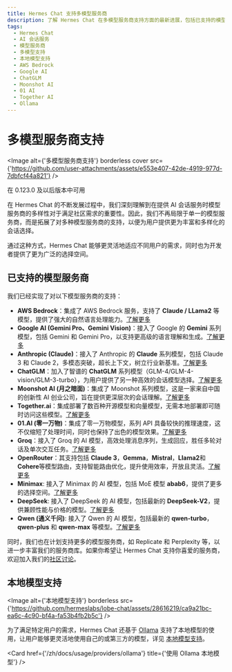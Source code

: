 ```yaml
---
title: Hermes Chat 支持多模型服务商
description: 了解 Hermes Chat 在多模型服务商支持方面的最新进展，包括已支持的模型服务商和计划中的扩展，以及本地模型支持的使用方式。
tags:
  - Hermes Chat
  - AI 会话服务
  - 模型服务商
  - 多模型支持
  - 本地模型支持
  - AWS Bedrock
  - Google AI
  - ChatGLM
  - Moonshot AI
  - 01 AI
  - Together AI
  - Ollama
---
```


# 多模型服务商支持

<Image alt={'多模型服务商支持'} borderless cover src={'https://github.com/user-attachments/assets/e553e407-42de-4919-977d-7dbfcf44a821'} />

<Callout>在 0.123.0 及以后版本中可用</Callout>

在 Hermes Chat 的不断发展过程中，我们深刻理解到在提供 AI 会话服务时模型服务商的多样性对于满足社区需求的重要性。因此，我们不再局限于单一的模型服务商，而是拓展了对多种模型服务商的支持，以便为用户提供更为丰富和多样化的会话选择。

通过这种方式，Hermes Chat 能够更灵活地适应不同用户的需求，同时也为开发者提供了更为广泛的选择空间。

## 已支持的模型服务商

我们已经实现了对以下模型服务商的支持：

- **AWS Bedrock**：集成了 AWS Bedrock 服务，支持了 **Claude / LLama2** 等模型，提供了强大的自然语言处理能力。[了解更多](https://aws.amazon.com/cn/bedrock)
- **Google AI (Gemini Pro、Gemini Vision)**：接入了 Google 的 **Gemini** 系列模型，包括 Gemini 和 Gemini Pro，以支持更高级的语言理解和生成。[了解更多](https://deepmind.google/technologies/gemini/)
- **Anthropic (Claude)**：接入了 Anthropic 的 **Claude** 系列模型，包括 Claude 3 和 Claude 2，多模态突破，超长上下文，树立行业新基准。[了解更多](https://www.anthropic.com/claude)
- **ChatGLM**：加入了智谱的 **ChatGLM** 系列模型（GLM-4/GLM-4-vision/GLM-3-turbo），为用户提供了另一种高效的会话模型选择。[了解更多](https://www.zhipuai.cn/)
- **Moonshot AI (月之暗面)**：集成了 Moonshot 系列模型，这是一家来自中国的创新性 AI 创业公司，旨在提供更深层次的会话理解。[了解更多](https://www.moonshot.cn/)
- **Together.ai**：集成部署了数百种开源模型和向量模型，无需本地部署即可随时访问这些模型。[了解更多](https://www.together.ai/)
- **01.AI (零一万物)**：集成了零一万物模型，系列 API 具备较快的推理速度，这不仅缩短了处理时间，同时也保持了出色的模型效果。[了解更多](https://www.lingyiwanwu.com/)
- **Groq**：接入了 Groq 的 AI 模型，高效处理消息序列，生成回应，胜任多轮对话及单次交互任务。[了解更多](https://groq.com/)
- **OpenRouter**：其支持包括 **Claude 3**，**Gemma**，**Mistral**，**Llama2**和**Cohere**等模型路由，支持智能路由优化，提升使用效率，开放且灵活。[了解更多](https://openrouter.ai/)
- **Minimax**: 接入了 Minimax 的 AI 模型，包括 MoE 模型 **abab6**，提供了更多的选择空间。[了解更多](https://www.minimaxi.com/)
- **DeepSeek**: 接入了 DeepSeek 的 AI 模型，包括最新的 **DeepSeek-V2**，提供兼顾性能与价格的模型。[了解更多](https://www.deepseek.com/)
- **Qwen (通义千问)**: 接入了 Qwen 的 AI 模型，包括最新的 **qwen-turbo**，**qwen-plus** 和 **qwen-max** 等模型。[了解更多](https://help.aliyun.com/zh/dashscope/developer-reference/model-introduction)

同时，我们也在计划支持更多的模型服务商，如 Replicate 和 Perplexity 等，以进一步丰富我们的服务商库。如果你希望让 Hermes Chat 支持你喜爱的服务商，欢迎加入我们的[社区讨论](https://github.com/hermeslabs/lobe-chat/discussions/6157)。

## 本地模型支持

<Image alt={'本地模型支持'} borderless src={'https://github.com/hermeslabs/lobe-chat/assets/28616219/ca9a21bc-ea6c-4c90-bf4a-fa53b4fb2b5c'} />

为了满足特定用户的需求，Hermes Chat 还基于 [Ollama](https://ollama.ai) 支持了本地模型的使用，让用户能够更灵活地使用自己的或第三方的模型，详见 [本地模型支持](/zh/docs/usage/features/local-llm)。

<Cards>
  <Card href={'/zh/docs/usage/providers'} title={'使用多模型服务商'} />

  <Card href={'/zh/docs/usage/providers/ollama'} title={'使用 Ollama 本地模型'} />
</Cards>
